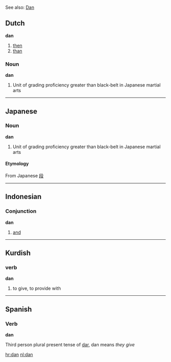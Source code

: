 See also: [[Dan]]

==Dutch==
'''dan'''

# [[then]]
# [[than]]

===Noun===
'''dan'''

# Unit of grading proficiency greater than black-belt in Japanese martial arts

----
==Japanese==
===Noun===
'''dan'''

#Unit of grading proficiency greater than black-belt in Japanese martial arts
====Etymology====
From Japanese [[段]]

----
==Indonesian==
===Conjunction===
'''dan'''

#[[and]]

----
==Kurdish==
===verb===
'''dan'''

#to give, to provide with 

----
==Spanish==
===Verb===
'''dan'''

Third person plural present tense of [[dar]], dan means ''they give''

[[hr:dan]]
[[nl:dan]]